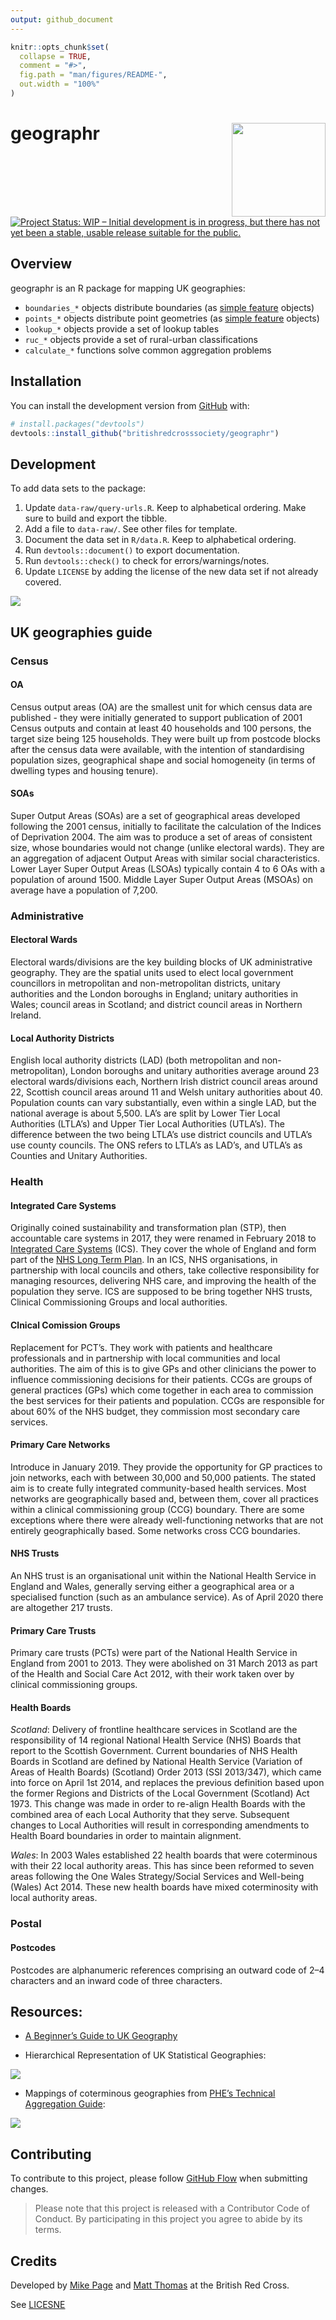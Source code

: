 ```yaml
---
output: github_document
---
```


<!-- README.md is generated from README.Rmd. Please edit that file -->

```r
knitr::opts_chunk$set(
  collapse = TRUE,
  comment = "#>",
  fig.path = "man/figures/README-",
  out.width = "100%"
)
```

# geographr <img src='man/figures/logo-new.png' align="right" height="150" /></a>

<!-- badges: start -->
[![Project Status: WIP – Initial development is in progress, but there has not yet been a stable, usable release suitable for the public.](https://www.repostatus.org/badges/latest/wip.svg)](https://www.repostatus.org/#wip)
<!-- badges: end -->

## Overview

geographr is an R package for mapping UK geographies:  

- `boundaries_*` objects distribute boundaries (as [simple feature](https://r-spatial.github.io/sf/) objects)
- `points_*` objects distribute point geometries (as [simple feature](https://r-spatial.github.io/sf/) objects)
- `lookup_*` objects provide a set of lookup tables
- `ruc_*` objects provide a set of rural-urban classifications
- `calculate_*` functions solve common aggregation problems

## Installation

You can install the development version from [GitHub](https://github.com/) with:

``` r
# install.packages("devtools")
devtools::install_github("britishredcrosssociety/geographr")
```

## Development

To add data sets to the package:

1. Update `data-raw/query-urls.R`. Keep to alphabetical ordering.
Make sure to build and export the tibble.
2. Add a file to `data-raw/`. See other files for template.
3. Document the data set in `R/data.R`. Keep to alphabetical ordering.
4. Run `devtools::document()` to export documentation.
5. Run `devtools::check()` to check for errors/warnings/notes.
6. Update `LICENSE` by adding the license of the new data set if not already
covered.

<img src='man/figures/file-structure.png' align="centre"/>

## UK geographies guide

### Census

#### OA
Census output areas (OA) are the smallest unit for which census data are published - they were initially generated to support publication of 2001 Census outputs and contain at least 40 households and 100 persons, the target size being 125 households. They were built up from postcode blocks after the census data were available, with the intention of standardising population sizes, geographical shape and social homogeneity (in terms of dwelling types and housing tenure). 

#### SOAs
Super Output Areas (SOAs) are a set of geographical areas developed following the 2001 census, initially to facilitate the calculation of the Indices of Deprivation 2004. The aim was to produce a set of areas of consistent size, whose boundaries would not change (unlike electoral wards). They are an aggregation of adjacent Output Areas with similar social characteristics. Lower Layer Super Output Areas (LSOAs) typically contain 4 to 6 OAs with a population of around 1500. Middle Layer Super Output Areas (MSOAs) on average have a population of 7,200.

### Administrative

#### Electoral Wards
Electoral wards/divisions are the key building blocks of UK administrative geography. They are the spatial units used to elect local government councillors in metropolitan and non-metropolitan districts, unitary authorities and the London boroughs in England; unitary authorities in Wales; council areas in Scotland; and district council areas in Northern Ireland.

#### Local Authority Districts
English local authority districts (LAD) (both metropolitan and non-metropolitan), London boroughs and unitary authorities average around 23 electoral wards/divisions each, Northern Irish district council areas around 22, Scottish council areas around 11 and Welsh unitary authorities about 40. Population counts can vary substantially, even within a single LAD, but the national average is about 5,500. LA's are split by Lower Tier Local Authorities (LTLA's) and Upper Tier Local Authorities (UTLA's). The difference between the two being LTLA's use district councils and UTLA's use county councils. The ONS refers to LTLA's as LAD's, and UTLA's as Counties and Unitary Authorities.

### Health

#### Integrated Care Systems

Originally coined sustainability and transformation plan (STP), then accountable care systems in 2017, they were renamed in February 2018 to [Integrated Care Systems](https://www.england.nhs.uk/integratedcare/integrated-care-systems/) (ICS). They cover the whole of England and form part of the [NHS Long Term Plan](https://en.wikipedia.org/wiki/NHS_Long_Term_Plan). In an ICS, NHS organisations, in partnership with local councils and others, take collective responsibility for managing resources, delivering NHS care, and improving the health of the population they serve. ICS are supposed to be bring together NHS trusts, Clinical Commissioning Groups and local authorities.

#### Clnical Comission Groups

Replacement for PCT’s. They work with patients and healthcare
professionals and in partnership with local communities and local
authorities. The aim of this is to give GPs and other clinicians the
power to influence commissioning decisions for their patients. CCGs are
groups of general practices (GPs) which come together in each area to
commission the best services for their patients and population. CCGs are
responsible for about 60% of the NHS budget, they commission most
secondary care services.

#### Primary Care Networks

Introduce in January 2019. They provide the opportunity for GP practices
to join networks, each with between 30,000 and 50,000 patients. The
stated aim is to create fully integrated community-based health
services. Most networks are geographically based and, between them,
cover all practices within a clinical commissioning group (CCG)
boundary. There are some exceptions where there were already
well-functioning networks that are not entirely geographically based.
Some networks cross CCG boundaries.

#### NHS Trusts

An NHS trust is an organisational unit within the National Health
Service in England and Wales, generally serving either a geographical
area or a specialised function (such as an ambulance service). As of
April 2020 there are altogether 217 trusts.

#### Primary Care Trusts

Primary care trusts (PCTs) were part of the National Health Service in
England from 2001 to 2013. They were abolished on 31 March 2013 as part
of the Health and Social Care Act 2012, with their work taken over by
clinical commissioning groups.

#### Health Boards
*Scotland*: Delivery of frontline healthcare services in Scotland are the responsibility
of 14 regional National Health Service (NHS) Boards that report to the Scottish
Government. Current boundaries of NHS Health Boards in Scotland are defined by
National Health Service (Variation of Areas of Health Boards) (Scotland) Order
2013 (SSI 2013/347), which came into force on April 1st 2014, and replaces the
previous definition based upon the former Regions and Districts of the Local
Government (Scotland) Act 1973. This change was made in order to re-align
Health Boards with the combined area of each Local Authority that they serve.
Subsequent changes to Local Authorities will result in corresponding amendments
to Health Board boundaries in order to maintain alignment.

*Wales*: In 2003 Wales established 22 health boards that were coterminous with
their 22 local authority areas. This has since been reformed to seven areas
following the One Wales Strategy/Social Services and Well-being (Wales) Act
2014. These new health boards have mixed coterminosity with local authority
areas.

### Postal

#### Postcodes
Postcodes are alphanumeric references comprising an outward code of 2–4
characters and an inward code of three characters.

## Resources:

- [A Beginner's Guide to UK Geography](misc/a-beginners-guide-to-uk-geography-2020-v1.0.pdf)

- Hierarchical Representation of UK Statistical Geographies:

<img src='man/figures/hierarchy-poster.png' align="centre"/>

- Mappings of coterminous geographies from [PHE's Technical Aggregation Guide](https://fingertips.phe.org.uk/profile/guidance):

<img src='man/figures/coterminous-geographies.png' align="centre"/>

## Contributing

To contribute to this project, please follow [GitHub Flow](https://guides.github.com/introduction/flow/)
when submitting changes.

> Please note that this project is released with a Contributor Code of Conduct. By participating in this project you agree to abide by its terms.

## Credits
Developed by [Mike Page](https://github.com/MikeJohnPage) and
[Matt Thomas](https://twitter.com/matthewgthomas) at the British Red Cross.

See [LICESNE](/LICENSE)